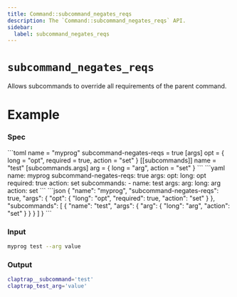 ```yaml
---
title: Command::subcommand_negates_reqs
description: The `Command::subcommand_negates_reqs` API.
sidebar:
  label: subcommand_negates_reqs
---
```



# `subcommand_negates_reqs` <LinkButton href="https://docs.rs/clap/latest/clap/struct.Command.html#method.subcommand_negates_reqs" icon="open-book" variant="minimal"></LinkButton>

<Badge text="since 0.1.0" size="small" />

Allows subcommands to override all requirements of the parent command.

# Example

### Spec

<Tabs syncKey="format">
  <TabItem label="TOML">
```toml
name = "myprog"
subcommand-negates-reqs = true
[args]
opt = { long = "opt", required = true, action = "set" }
[[subcommands]]
name = "test"
[subcommands.args]
arg = { long = "arg", action = "set" }
```
  </TabItem>
  <TabItem label="YAML">
```yaml
name: myprog
subcommand-negates-reqs: true
args:
  opt:
    long: opt
    required: true
    action: set
subcommands:
- name: test
  args:
    arg:
      long: arg
      action: set
```
  </TabItem>
  <TabItem label="JSON">
```json
{
  "name": "myprog",
  "subcommand-negates-reqs": true,
  "args": {
    "opt": {
      "long": "opt",
      "required": true,
      "action": "set"
    }
  },
  "subcommands": [
    {
      "name": "test",
      "args": {
        "arg": {
          "long": "arg",
          "action": "set"
        }
      }
    }
  ]
}
```
  </TabItem>
</Tabs>

### Input

```bash
myprog test --arg value
```

### Output

```bash
claptrap__subcommand='test'
claptrap_test_arg='value'
```
